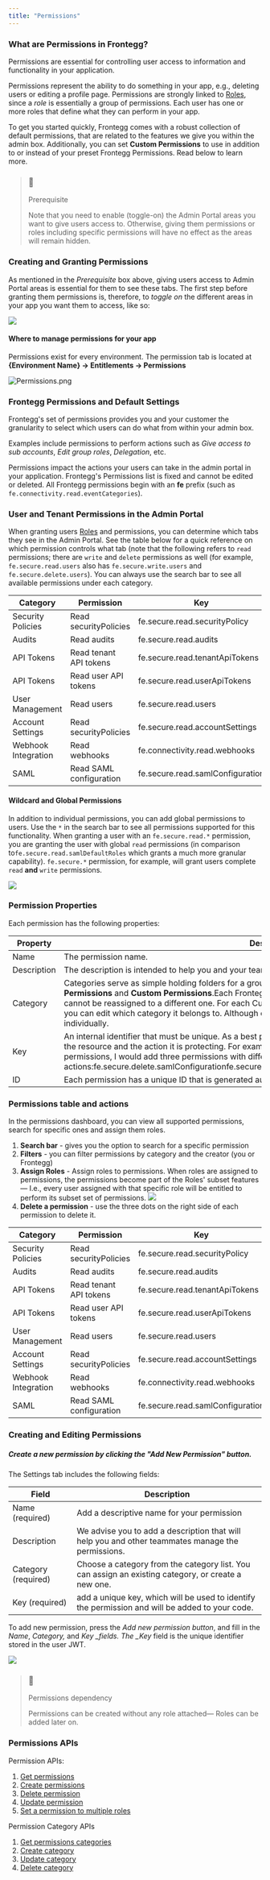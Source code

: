 ```yaml
---
title: "Permissions"
---
```


### What are Permissions in Frontegg?

Permissions are essential for controlling user access to information and functionality in your application.

Permissions represent the ability to do something in your app, e.g., deleting users or editing a profile page. Permissions are strongly linked to [Roles](/docs/roles-1), since a _role_ is essentially a group of permissions. Each user has one or more roles that define what they can perform in your app. 

To get you started quickly, Frontegg comes with a robust collection of default permissions, that are related to the features we give you within the admin box. Additionally, you can set **Custom Permissions** to use in addition to or instead of your preset Frontegg Permissions. Read below to learn more.

> ### 🚧
> 
> Prerequisite
> 
> Note that you need to enable (toggle-on) the Admin Portal areas you want to give users access to. Otherwise, giving them permissions or roles including specific permissions will have no effect as the areas will remain hidden.

### Creating and Granting Permissions

As mentioned in the _Prerequisite_ box above, giving users access to Admin Portal areas is essential for them to see these tabs. The first step before granting them permissions is, therefore, to _toggle on_ the different areas in your app you want them to access, like so: 

![](/images/fd532cb-Screenshot_2023-10-31_at_15.47.22.png) 

#### Where to manage permissions for your app

Permissions exist for every environment. The permission tab is located at **{Environment Name} → Entitlements → Permissions**

![](/images/1f2f9d8-Screenshot_2023-11-01_at_9.57.45.png "Permissions.png") 

### Frontegg Permissions and Default Settings

Frontegg's set of permissions provides you and your customer the granularity to select which users can do what from within your admin box.

Examples include permissions to perform actions such as _Give access to sub accounts_, _Edit group roles_, _Delegation_, etc. 

Permissions impact the actions your users can take in the admin portal in your application. Frontegg's Permissions list is fixed and cannot be edited or deleted. All Frontegg permissions begin with an **fe** prefix (such as `fe.connectivity.read.eventCategories`). 

### User and Tenant Permissions in the Admin Portal

When granting users [Roles](/docs/roles-1) and permissions, you can determine which tabs they see in the Admin Portal. See the table below for a quick reference on which permission controls what tab (note that the following refers to `read` permissions; there are `write` and `delete` permissions as well (for example, `fe.secure.read.users` also has `fe.secure.write.users` and `fe.secure.delete.users`). You can always use the search bar to see all available permissions under each category. 

| Category            | Permission              | Key                              | Location in Portal    |
| ------------------- | ----------------------- | -------------------------------- | --------------------- |
| Security Policies   | Read securityPolicies   | fe.secure.read.securityPolicy    | Privacy & Security    |
| Audits              | Read audits             | fe.secure.read.audits            | Audit logs            |
| API Tokens          | Read tenant API tokens  | fe.secure.read.tenantApiTokens   | API tokens            |
| API Tokens          | Read user API tokens    | fe.secure.read.userApiTokens     | Personal tokens       |
| User Management     | Read users              | fe.secure.read.users             | Users                 |
| Account Settings    | Read securityPolicies   | fe.secure.read.accountSettings   | Account details       |
| Webhook Integration | Read webhooks           | fe.connectivity.read.webhooks    | Webhooks              |
| SAML                | Read SAML configuration | fe.secure.read.samlConfiguration | fe.secure.read.audits |

#### Wildcard and Global Permissions

In addition to individual permissions, you can add global permissions to users. Use the `*` in the search bar to see all permissions supported for this functionality. When granting a user with an `fe.secure.read.*` permission, you are granting the user with global `read` permissions (in comparison to`fe.secure.read.samlDefaultRoles` which grants a much more granular capability). `fe.secure.*` permission, for example, will grant users complete `read` **and** `write` permissions.

![](/images/be80850-Screenshot_2023-10-31_at_15.19.15.png) 

### Permission Properties

Each permission has the following properties:

| Property    | Description                                                                                                                                                                                                                                                                                                                                                                                                                                                 |
| ----------- | ----------------------------------------------------------------------------------------------------------------------------------------------------------------------------------------------------------------------------------------------------------------------------------------------------------------------------------------------------------------------------------------------------------------------------------------------------------- |
| Name        | The permission name.                                                                                                                                                                                                                                                                                                                                                                                                                                        |
| Description | The description is intended to help you and your teammates understand the permission internally.                                                                                                                                                                                                                                                                                                                                                            |
| Category    | Categories serve as simple holding folders for a group of related permissions. This is true of both **Frontegg Permissions** and **Custom Permissions**.Each Frontegg Permission is already assigned to a category and cannot be reassigned to a different one. For each Custom Permission, you must assign it to a category, and you can edit which category it belongs to. Although organized in categories, each permission must be edited individually. |
| Key         | An internal identifier that must be unique. As a best practice, a permissions key should include the name of the resource and the action it is protecting. For example, If I want to protect SAML configuration with permissions, I would add three permissions with different actions:fe.secure.delete.samlConfigurationfe.secure.read.samlConfigurationfe.secure.write.samlConfiguration                                                                  |
| ID          | Each permission has a unique ID that is generated automatically upon creation                                                                                                                                                                                                                                                                                                                                                                               |

### Permissions table and actions

In the permissions dashboard, you can view all supported permissions, search for specific ones and assign them roles.

1. **Search bar** \- gives you the option to search for a specific permission
2. **Filters** \- you can filter permissions by category and the creator (you or Frontegg)
3. **Assign Roles** \- Assign roles to permissions. When roles are assigned to permissions, the permissions become part of the Roles' subset features— I.e., every user assigned with that specific role will be entitled to perform its subset set of permissions.
![](/images/944e492-Screenshot_2023-11-01_at_10.53.27.png) 
1. **Delete a permission** \- use the three dots on the right side of each permission to delete it.

| Category            | Permission              | Key                              | Location in Portal    |
| ------------------- | ----------------------- | -------------------------------- | --------------------- |
| Security Policies   | Read securityPolicies   | fe.secure.read.securityPolicy    | Privacy & Security    |
| Audits              | Read audits             | fe.secure.read.audits            | Audit logs            |
| API Tokens          | Read tenant API tokens  | fe.secure.read.tenantApiTokens   | API tokens            |
| API Tokens          | Read user API tokens    | fe.secure.read.userApiTokens     | Personal tokens       |
| User Management     | Read users              | fe.secure.read.users             | Users                 |
| Account Settings    | Read securityPolicies   | fe.secure.read.accountSettings   | Account details       |
| Webhook Integration | Read webhooks           | fe.connectivity.read.webhooks    | Webhooks              |
| SAML                | Read SAML configuration | fe.secure.read.samlConfiguration | fe.secure.read.audits |

### Creating and Editing Permissions

##### Create a new permission by clicking the "Add New Permission" button.

The Settings tab includes the following fields: 

| Field               | Description                                                                                         |
| ------------------- | --------------------------------------------------------------------------------------------------- |
| Name (required)     | Add a descriptive name for your permission                                                          |
| Description         | We advise you to add a description that will help you and other teammates manage the permissions.   |
| Category (required) | Choose a category from the category list. You can assign an existing category, or create a new one. |
| Key (required)      | add a unique key, which will be used to identify the permission and will be added to your code.     |

To add new permission, press the _Add new permission button_, and fill in the _Name_, _Category,_ and _Key \_fields. The \_Key_ field is the unique identifier stored in the user JWT. 

![](/images/c3c7459-Screenshot_2023-11-01_at_11.30.49.png) 

> ### 📘
> 
> Permissions dependency
> 
> Permissions can be created without any role attached— Roles can be added later on.

### Permissions APIs

Permission APIs: 

1. [Get permissions](/reference/permissionscontrollerv1%5Fgetallpermissions)
2. [Create permissions](/reference/permissionscontrollerv1%5Faddpermissions)
3. [Delete permission](/reference/permissionscontrollerv1%5Fdeletepermission)
4. [Update permission](/reference/permissionscontrollerv1%5Fupdatepermission)
5. [Set a permission to multiple roles](/reference/permissionscontrollerv1%5Fsetrolestopermission)

Permission Category APIs

1. [Get permissions categories](/reference/permissionscategoriescontroller%5Fgetallcategorieswithpermissions)
2. [Create category](/reference/permissionscategoriescontroller%5Fcreatepermissioncategory)
3. [Update category](/reference/permissionscategoriescontroller%5Fupdatecategory)
4. [Delete category](/reference/permissionscategoriescontroller%5Fdeletecategory)